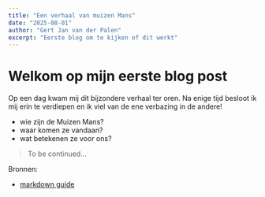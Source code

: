 ```yaml
---
title: "Een verhaal van muizen Mans"
date: "2025-08-01"
author: "Gert Jan van der Palen"
excerpt: "Eerste blog om te kijken of dit werkt"
---
```


# Welkom op mijn eerste blog post

Op een dag kwam mij dit bijzondere verhaal ter oren. Na enige tijd besloot ik mij erin te verdiepen en ik viel van de ene verbazing in de andere!

- wie zijn de Muizen Mans?
- waar komen ze vandaan?
- wat betekenen ze voor ons?

> To be continued...

Bronnen:

- [markdown guide](https://www.markdownguide.org/)
